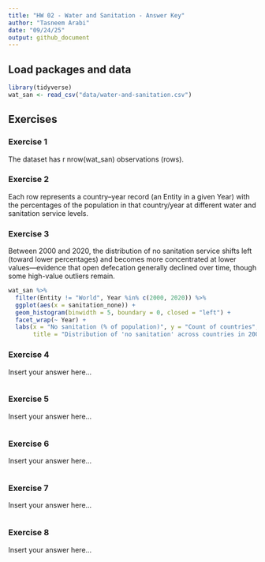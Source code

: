 ```yaml
---
title: "HW 02 - Water and Sanitation - Answer Key"
author: "Tasneem Arabi"
date: "09/24/25"
output: github_document
---
```


## Load packages and data

```r
library(tidyverse)
wat_san <- read_csv("data/water-and-sanitation.csv")
```

## Exercises

### Exercise 1

The dataset has r nrow(wat_san) observations (rows).

### Exercise 2

Each row represents a country–year record (an Entity in a given Year) with the percentages of the population in that country/year at different water and sanitation service levels.

### Exercise 3

Between 2000 and 2020, the distribution of no sanitation service shifts left (toward lower percentages) and becomes more concentrated at lower values—evidence that open defecation generally declined over time, though some high-value outliers remain.

```r
wat_san %>% 
  filter(Entity != "World", Year %in% c(2000, 2020)) %>% 
  ggplot(aes(x = sanitation_none)) +
  geom_histogram(binwidth = 5, boundary = 0, closed = "left") +
  facet_wrap(~ Year) +
  labs(x = "No sanitation (% of population)", y = "Count of countries",
       title = "Distribution of 'no sanitation' across countries in 2000 vs 2020")
```

### Exercise 4

Insert your answer here...

```r

```

### Exercise 5

Insert your answer here...

```r

```

### Exercise 6

Insert your answer here...

```r

```

### Exercise 7

Insert your answer here...

```r
  
```

### Exercise 8

Insert your answer here...

```r

```

